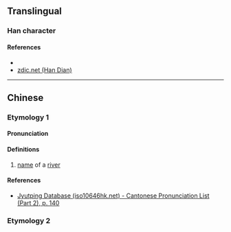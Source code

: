 {{character info/new}}
==Translingual==

===Han character===
{{Han char|rn=85|rad=水|as=08|sn=11|four=36194|canj=EWD|ids=⿰氵果}}

====References====
* {{Han ref|kx=0629.110|dkj=17623|hdz=31648.080|uh=6DC9|ud=28105|bh=D5FE|bd=54782}}
* [http://www.zdic.net/z/1d/js/6DC9.htm zdic.net (Han Dian)]

----

==Chinese==
{{zh-forms}}

===Etymology 1===
====Pronunciation====
{{zh-pron
|m=guǒ
|c=gwo2
|mc=
|oc=
|ma=
|cat=pn
}}

====Definitions====
{{zh-hanzi}}

# [[name]] of a [[river]]

====References====
*[http://www.iso10646hk.net/jp/document/download.jsp Jyutping Database (iso10646hk.net) - Cantonese Pronunciation List (Part 2), p. 140]

===Etymology 2===
{{zh-see|祼|a}}